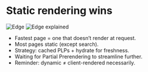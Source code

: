 


<Columns columns={2}>

<Column>
<CentralContent>

# Static rendering wins

</CentralContent>
</Column>
<Column className="flex flex-col justify-center">
<div className="grid grid-flow-col items-center w-full h-[80%] overflow-hidden auto-cols-[100%]">
<Animate number={0} animationType={["out"]}>
    <Image src={Edge} alt="Edge" className="" />
    </Animate>
<Animate number={1} delay={0.2}>
    <Image src={EdgeExplained} alt="Edge explained" className="w-full md:w-[70%]" />
    </Animate>
</div>
</Column>
</Columns>


<Notes>

- Fastest page = one that doesn’t render at request.
- Most pages static (except search).
- Strategy: cached PLPs + hydrate for freshness.
- Waiting for Partial Prerendering to streamline further.
- Reminder: dynamic ≠ client-rendered necessarily.

</Notes>